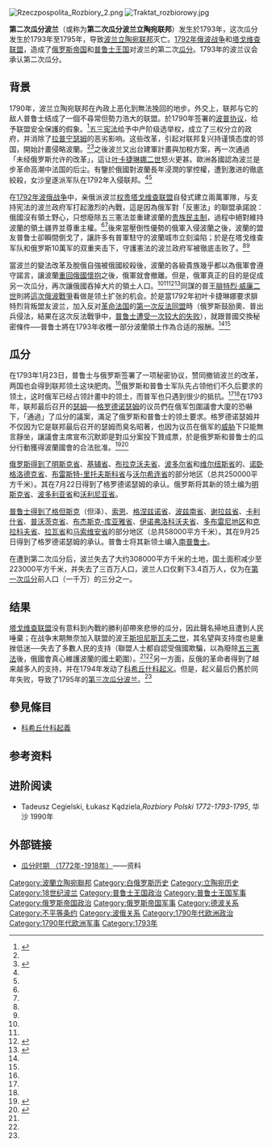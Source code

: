 {{grammar}}
[[File:Rzeczpospolita_Rozbiory_2.png|thumb]]
[[File:Traktat_rozbiorowy.jpg|thumb]]
{{波兰历史}}

'''第二次瓜分波兰'''（或称为'''第二次瓜分波兰立陶宛联邦'''）发生於1793年，这次瓜分发生於1793年至1795年，导致[[波蘭立陶宛|波兰立陶宛联邦]]灭亡。[[1792年俄波战争|1792年俄波战争]]和[[塔戈维查联盟|塔戈维查联盟]]，造成了[[俄罗斯帝国|俄罗斯帝国]]和[[普鲁士王国|普鲁士王国]]对波兰的第二次[[瓜分|瓜分]]。1793年的波兰议会承认第二次瓜分。

== 背景 ==
1790年，波兰立陶宛联邦在內政上恶化到無法挽回的地步。外交上，联邦与它的敌人普鲁士结成了一個不尋常但勢力浩大的联盟。於1790年签署的[[波普联盟|波普协议]]，给予联盟安全保護的假象。<ref name="Wandycz">{{Cite book|url=https://books.google.com/books?id=E8H08OiOouoC&pg=PA128&vq=%22May+3%22dq%3DThe+Price+of+Freedom:+A+History+of+East+Central+Europe+from+the+Middle+Ages+to+the+Present&source=gbs_search_s&hl=en|publisher=Routledge|date=2001|isbn=9780415254908|language=en|first=Piotr Stefan|last=Wandycz|title=The Price of Freedom: A History of East Central Europe from the Middle Ages to the Present}}</ref>[[五三宪法|五三宪法]]给予中产阶级选举权，成立了三权分立的政府，并消除了[[拉普宁瑟姆|拉普宁瑟姆]]的恶劣影响。这些改革，引起对联邦复兴持谨慎态度的邻国，開始計畫侵略波蘭。<ref name=hsw/><ref name="lz">{{Cite book|url=https://books.google.com/books?vid=ISBN0521559170&id=NpMxTvBuWHYC&pg=PA103&lpg=PA103&dq=Grodno+Sejm+1793&sig=sOHgzS2aQQzUBXNG8-edo5BSUl4&hl=en|publisher=Cambridge University Press|date=2001-09-20|isbn=9780521559171|language=en|first=Jerzy|last=Lukowski|first2=Hubert|last2=Zawadzki|title=A Concise History of Poland}}</ref>之後波兰又出台建軍計畫與加稅方案，再一次通過「未经俄罗斯允许的改革」，這让[[叶卡捷琳娜二世|叶卡捷琳娜二世]]怒火更甚。歐洲各國認為波兰是步革命高潮中法国的后尘。有鑒於俄國對波蘭長年浸潤的掌控權，遭到激进的{{link-en|雅各賓黨 (波蘭)|Polish Jacobins|波蘭雅各賓派}}徹底絞殺，女沙皇遂派军队在1792年入侵联邦。<ref name=hsw/><ref name=lz/>

在[[1792年波俄战争|1792年波俄战争]]中，亲俄派波兰[[权贵|权贵]][[塔戈维查联盟|塔戈维查联盟]]自發式建立兩萬軍隊，与支持宪法的波兰政府军打起激烈的內戰，這是因為俄军對「反憲法」的聯盟承諾說：俄國沒有領土野心，只想廢除五三憲法並重建波蘭的[[贵族民主制|贵族民主制]]，過程中絕對維持波蘭的領土疆界並尊重主權。<ref name=hsw/><ref name=lz/>後來當壓倒性優勢的俄軍入侵波蘭之後，波蘭的盟友普鲁士卻瞬間倒戈了，讓許多有普軍駐守的波蘭城市立刻淪陷；於是在塔戈维查军队和俄罗斯10萬军的双重夹击下，守護憲法的波兰政府军被徹底击败了。<ref name=hsw/><ref name=lz/> 

當波兰的變法改革及脫俄自強被俄國絞殺後，波蘭的各級貴族幾乎都以為俄軍會遵守諾言，讓波蘭[[被保護國|重回俄國懷抱]]之後，俄軍就會撤離。但是，俄軍真正的目的是促成另一次瓜分，再次讓俄國吞掉大片的領土人口。<ref name="hsw" /><ref name="lz" /><ref name="Luk">{{Cite book|url=https://books.google.com/books?id=NpMxTvBuWHYC&pg=PA84&dq=Russia+Poland+protectorate&ei=ZUQWSObJOpDAygSs84W6Dw&sig=5f2ULjI3D3Ij2giHUFM5bobop7E&hl=en|publisher=Cambridge University Press|date=2001-09-20|isbn=9780521559171|language=en|first=Jerzy|last=Lukowski|first2=Hubert|last2=Zawadzki|title=A Concise History of Poland}}</ref><ref name="Scott">{{Cite book|url=https://books.google.com/books?ie=UTF-8&vid=ISBN052179269X&id=lc8EMD0JYUAC&pg=PA182&lpg=PA182&dq=Repnin+Poland&sig=VSKuu8NyPzm00Z6Rw1BNdGb0FP4&hl=en|publisher=Cambridge University Press|date=2001-11-15|isbn=9780521792691|language=en|first=H. M.|last=Scott|first2=Lecturer in Modern History H. M.|last2=Scott|title=The Emergence of the Eastern Powers, 1756-1775}}</ref>同謀的普王[[腓特烈·威廉二世|腓特烈·威廉二世]]則將[[1792年波俄战争|這次俄波戰爭]]看做是领土扩张的机会。於是當1792年初叶卡捷琳娜要求腓特烈背叛盟友波兰，加入反对[[法国大革命|革命法国]]的[[第一次反法同盟|第一次反法同盟]]時（俄罗斯鼓励奧、普出兵侵法，結果在这次反法戰爭中，[[瓦爾密戰役|普鲁士遭受一次较大的失败]]），就跟普國交換秘密條件──普鲁士將在1793年收穫一部分波蘭領土作為合适的报酬。<ref name="hsw" /><ref name="lz" />

== 瓜分 ==
在1793年1月23日，普鲁士与俄罗斯签署了一项秘密协议，赞同撤销波兰的改革，两国也会得到联邦领土这块肥肉。<ref name=lz/>俄罗斯和普鲁士军队先占领他们不久后要求的领土，这时俄军已经占领計畫中的领土，而普军也只遇到很少的抵抗。<ref name=hsw/><ref name=lz/>在1793年，联邦最后召开的[[瑟姆|瑟姆]]──[[格罗德诺瑟姆|格罗德诺瑟姆]]的议员們在俄军包圍議會大廈的恐嚇下，「通過」了瓜分的議案，滿足了俄罗斯和普鲁士的领土要求。格罗德诺瑟姆并不仅因为它是联邦最后召开的瑟姆而臭名昭著，也因为议员在俄军的[[威胁|威胁]]下只能無言靜坐，讓議會主席宣布沉默即是對瓜分案投下贊成票，於是俄罗斯和普鲁士的瓜分行動獲得波蘭國會的合法批准。<ref name="hsw">{{Cite book|url=https://books.google.com/books?vid=LCCN05017306&id=LFbTIBgjbqQC&pg=PA89&lpg=PA89&dq=Grodno+bribed&hl=en|publisher=Outlook Company|date=1904|language=en|first=Henry Smith|last=Williams|title=The Historians' History of the World: Poland, The Balkans, Turkey, Minor eastern states, China, Japan|isbn=}}</ref><ref name="e719">{{Cite book|url=https://books.google.com/books?vid=ISBN0060974680&id=7zN4crdeEWoC&pg=PA719&lpg=PA719&dq=Grodno+Sejm+1793&sig=PFebIxbfPxMV-Wx4Zxjzjg8ZZn0&hl=en|publisher=Harper Collins|date=1998-01-20|isbn=9780060974688|language=en|first=Norman|last=Davies|title=Europe: A History}}</ref>

[[俄罗斯波兰领地|俄罗斯得到了]][[明斯克省_(波兰)|明斯克省]]、[[基辅省_(波兰)|基辅省]]、[[布拉克沃夫省|布拉克沃夫省]]、[[波多尔省|波多尔省]]和[[维尔纽斯省|维尔纽斯省]]的、[[诺卧格洛德克省_(1507-1795)|诺卧格洛德克省]]、[[布雷斯特-里托夫斯科省|布雷斯特-里托夫斯科省]]与[[沃尔希连省_(1569年-1795年)|沃尔希连省]]的部分地区（总共250000平方千米）。其在7月22日得到了格罗德诺瑟姆的承认。俄罗斯将其新的领土编为[[明斯克省|明斯克省]]、[[波多利亚省|波多利亚省]]和[[沃利尼亚省|沃利尼亚省]]。

[[普鲁士瓜分波兰|普鲁士得到了]][[格但斯克|格但斯克]]（但泽）、[[索恩|索恩]]、[[格涅兹诺省|格涅兹诺省]]、[[波兹南省_(14世纪-1793)|波兹南省]]、[[谢拉兹省_(1339-1793)|谢拉兹省]]、[[卡利什省_(1314-1793)|卡利什省]]、[[普沃茨克省_(1495-1793)|普沃茨克省]]、[[布杰斯克-库亚雅省|布杰斯克-库亚雅省]]、[[伊诺弗洛科沃夫省|伊诺弗洛科沃夫省]]、[[多布雷尼地区|多布雷尼地区]]和[[克拉科夫省_(14世纪-1795)|克拉科夫省]]、[[拉瓦省|拉瓦省]]和[[马索维安省_(1526-1795)|马索维安省]]的部分地区（总共58000平方千米）。其在9月25日得到了格罗德诺瑟姆的承认。普鲁士将其新领土编入[[南普鲁士|南普鲁士]]。

在遭到第二次瓜分后，波兰失去了大约308000平方千米的土地，国土面积减少至223000平方千米，并失去了三百万人口，波兰人口仅剩下3.4百万人，仅为在[[第一次瓜分波兰|第一次瓜分]]前人口（一千万）的三分之一。

== 结果 ==
[[塔戈维查联盟|塔戈维查联盟]]没有意料到內戰的勝利卻帶來悲慘的瓜分，因此聲名掃地且遭到人民唾棄；在战争末期無奈加入联盟的波王[[斯坦尼斯瓦夫·奥古斯特|斯坦尼斯瓦夫二世]]，其名望與支持度也是重挫低迷──失去了多數人民的支持（聯盟人士都自認受俄國欺騙，以為廢除[[五三憲法|五三憲法]]後，俄國會真心維護波蘭的國土範圍）。<ref name=hsw/><ref name=lz/>另一方面，反俄的革命者得到了越来越多人的支持，并在1794年发动了[[科希丘什科起义|科希丘什科起义]]。但是，起义最后仍舊於同年失败，导致了1795年的[[第三次瓜分波兰|第三次瓜分波兰]]。<ref name=hsw/>

== 參見條目 ==
*[[柯斯丘什科起义|科希丘什科起義]]

== 参考资料 ==
<div class='references-small'>
<references/>
</div>

== 进阶阅读 ==
* Tadeusz Cegielski, Łukasz Kądziela,'' Rozbiory Polski 1772-1793-1795'', 华沙 1990年

== 外部链接 ==
* [https://web.archive.org/web/20080413002704/http://info-poland.buffalo.edu/web/history/partitions/link.shtml 瓜分时期 （1772年-1918年）]——资料

{{Territories and provinces of Prussia}}

[[Category:波蘭立陶宛聯邦|Category:波蘭立陶宛聯邦]]
[[Category:白俄罗斯历史|Category:白俄罗斯历史]]
[[Category:立陶宛历史|Category:立陶宛历史]]
[[Category:18世纪波兰|Category:18世纪波兰]]
[[Category:普鲁士王国政治|Category:普鲁士王国政治]]
[[Category:普鲁士王国军事|Category:普鲁士王国军事]]
[[Category:俄罗斯帝国政治|Category:俄罗斯帝国政治]]
[[Category:俄罗斯帝国军事|Category:俄罗斯帝国军事]]
[[Category:德波关系|Category:德波关系]]
[[Category:不平等条约|Category:不平等条约]]
[[Category:波俄关系|Category:波俄关系]]
[[Category:1790年代欧洲政治|Category:1790年代欧洲政治]]
[[Category:1790年代欧洲军事|Category:1790年代欧洲军事]]
[[Category:1793年|Category:1793年]]